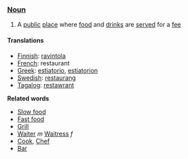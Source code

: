 === [[Noun]] ===

#A [[public]] [[place]] where [[food]] and [[drinks]] are [[serve]]d for a [[fee]]

==== Translations ====

*[[Finnish]]: [[ravintola]]
*[[French]]: restaurant
*[[Greek]]: [[estiatorio]], [[estiatorion]]
*[[Swedish]]: [[restaurang]]
*[[Tagalog]]: [[restawrant]]

'''Related words'''
*[[Slow food]]
*[[Fast food]]
*[[Grill]]
*[[Waiter]] ''m'' [[Waitress]] ''f''
*[[Cook]], [[Chef]]
*[[Bar]]